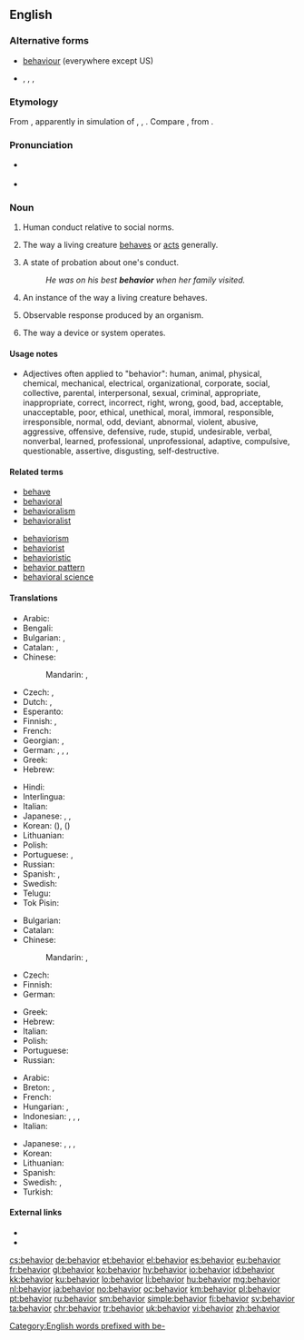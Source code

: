{{also|behaviour}}
==English==

===Alternative forms===
* [[behaviour]] (everywhere except US)
* {{l|en|behavoure}}, {{l|en|behavier}}, {{l|en|behavor}}, {{l|en|behavour}}

===Etymology===
From {{suffix|behave|ior|lang=en}}, apparently in simulation of {{term|havior|lang=en}}, {{term|haviour|lang=en}}, {{term|havour|lang=en}}. Compare {{etyl|sco|-}} {{term|havings||behavior|lang=sco}}, from {{term|have||to behave|lang=sco}}.

===Pronunciation===
* {{a|GenAm}} {{IPA|[bəˈheɪvjɚ]|lang=en}}
* {{a|RP}} {{IPA|[bəˈheɪvjə]|lang=en}}

===Noun===
{{en-noun|-|s}} {{label|en|American spelling}}

# {{context|uncountable|lang=en}} Human conduct relative to social norms.
# {{context|uncountable|lang=en}} The way a living creature [[behave]]s or [[act]]s generally.
# {{context|uncountable|informal|lang=en}} A state of probation about one's conduct.
#: ''He was on his best '''behavior''' when her family visited.''
# {{context|countable|lang=en}} An instance of the way a living creature behaves.
# {{context|countable|uncountable|biology|psychology|lang=en}} Observable response produced by an organism.
# {{context|uncountable|lang=en}} The way a device or system operates.

====Usage notes====
* Adjectives often applied to "behavior": human, animal, physical, chemical, mechanical, electrical, organizational, corporate, social, collective, parental, interpersonal, sexual, criminal, appropriate, inappropriate, correct, incorrect, right, wrong, good, bad, acceptable, unacceptable, poor, ethical, unethical, moral, immoral, responsible, irresponsible, normal, odd, deviant, abnormal, violent, abusive, aggressive, offensive, defensive, rude, stupid, undesirable, verbal, nonverbal, learned, professional, unprofessional, adaptive, compulsive, questionable, assertive, disgusting, self-destructive.

====Related terms====
{{rel-top|the actions of organisms}}
* [[behave]]
* [[behavioral]]
* [[behavioralism]]
* [[behavioralist]]
{{rel-mid}}
* [[behaviorism]]
* [[behaviorist]]
* [[behavioristic]]
* [[behavior pattern]]
* [[behavioral science]]
{{rel-bottom}}

====Translations====
{{trans-top|way an animal or human behaves or acts}}
* Arabic: {{t|ar|سلوك|m|tr=suluuk|sc=Arab}}
* Bengali: {{t|bn|আচরণ|tr=acôrôn|sc=Beng|xs=Bengali}}
* Bulgarian: {{t+|bg|поведение|n}}, {{t+|bg|държание|n}}
* Catalan: {{t|ca|conducta|f}}, {{t+|ca|comportament|m}}
* Chinese:
*: Mandarin: {{t+|cmn|行為|sc=Hani}}, {{t+|cmn|行为|tr=xíngwéi|sc=Hani}}
* Czech: {{t+|cs|chování|n}}, {{t+|cs|jednání|n}}
* Dutch: {{t+|nl|gedrag|n}}, {{t+|nl|gedragingen|p}}
* Esperanto: {{t+|eo|konduto}}
* Finnish: {{t+|fi|käytös}}, {{t+|fi|käyttäytyminen}}
* French: {{t+|fr|comportement}}
* Georgian: {{t+|ka|ქცევა|sc=Geor}}, {{t|ka|საქციელი|sc=Geor}}
* German: {{t+|de|Verhalten|n}}, {{t+|de|Benehmen|n}}, {{t|de|Betragen|n}}, {{t+|de|Verhaltensweise|f}}
* Greek: {{t+|el|συμπεριφορά|f}}
* Hebrew: {{t|he|התנהגות|f|tr=hitnahagut|sc=Hebr}}
{{trans-mid}}
* Hindi: {{t|hi|बर्ताव|tr=bartāv|sc=Deva}}
* Interlingua: {{t|ia|comportamento}}
* Italian: {{t+|it|comportamento}}
* Japanese: {{t|ja|振る舞い|tr=ふるまい, furumai|sc=Jpan}}, {{t|ja|行儀|tr=ぎょうぎ, gyōgi|sc=Jpan}}, {{t+|ja|行動|tr=こうどう, kōdō|sc=Jpan}}
* Korean: {{t+|ko|행위|sc=Kore}} ({{t+|ko|行爲|sc=Kore}}), {{t+|ko|행동|sc=Kore}}  ({{t+|ko|行動|sc=Kore}})
* Lithuanian: {{t|lt|elgesys|m}}
* Polish: {{t+|pl|zachowanie|n}}
* Portuguese: {{t+|pt|comportamento|m}}, {{t+|pt|conduta}}
* Russian: {{t+|ru|поведе́ние|n|sc=Cyrl}}
* Spanish: {{t+|es|comportamiento|m}}, {{t+|es|conducta|f}}
* Swedish: {{t+|sv|beteende|n}}
* Telugu: {{t+|te|ప్రవర్తన|sc=Telu}}
* Tok Pisin: {{t|tpi|pasin}}
{{trans-bottom}}

{{trans-top|way matter or systems behave}}
* Bulgarian: {{t+|bg|поведение|n}}
* Catalan: {{t+|ca|comportament|m}}
* Chinese:
*: Mandarin: {{t+|cmn|行為|sc=Hani}}, {{t+|cmn|行为|tr=xíngwéi|sc=Hani}}
* Czech: {{t+|cs|chování|n}}
* Finnish: {{t+|fi|käyttäytyminen}}
* German: {{t+|de|Verhalten|n}}
{{trans-mid}}
* Greek: {{t+|el|συμπεριφορά|f}}
* Hebrew: {{t|he|התנהגות|f|tr=hitnahagut|sc=Hebr}}
* Italian: {{t+|it|comportamento|m}}
* Polish: {{t+|pl|zachowanie|n}}
* Portuguese: {{t+|pt|comportamento|m}}
* Russian: {{t+|ru|поведе́ние|n|sc=Cyrl}}
{{trans-bottom}}

{{checktrans-top}}
* Arabic: {{t-check|ar|سلوك|tr=sulú:k|sc=Arab}}
* Breton: {{t+check|br|emzalc'h|m}}, {{t-check|br|doare d'ober|m}}
* French: {{t+check|fr|comportement|m}}
* Hungarian: {{t+check|hu|magatartás}}, {{t+check|hu|viselkedés}}
* Indonesian: {{t+check|id|tingkah laku}}, {{t+check|id|perilaku}}, {{t+check|id|sifat}}, {{t+check|id|biasa|alt=kebiasaan}} <!-- was "[[biasa|kebiasaan]]" - assumed inflected form or vocalised spelling; please verify if linking is acceptable. see [[User:Kephir/gadgets/xte#Translation_fixing]] -->
* Italian: {{t+check|it|comportamento|m}}
{{trans-mid}}
* Japanese: {{t-check|ja|振舞い|tr=[[ふるまい]], furumai|sc=Jpan}}, {{t-check|ja|行儀|tr=[[ぎょうぎ]], gyōgi|sc=Jpan}}, {{t+check|ja|行動|tr=[[こうどう]], kōdō|sc=Jpan}}, {{t+check|ja|反応|tr=[[はんのう]], hannō|sc=Jpan}}
* Korean: {{t+check|ko|행동|sc=Kore}}
* Lithuanian: {{t-check|lt|elgesys|m}}
* Spanish: {{t+check|es|comportamiento|m}}
* Swedish: {{t+check|sv|beteende|n}}, {{t+check|sv|uppförande}}
* Turkish: {{t+check|tr|davranış}}
{{trans-bottom}}

====External links====
* {{R:Webster 1913}}
* {{R:Century 1911}}

[[Category:English words prefixed with be-]]

[[cs:behavior]]
[[de:behavior]]
[[et:behavior]]
[[el:behavior]]
[[es:behavior]]
[[eu:behavior]]
[[fr:behavior]]
[[gl:behavior]]
[[ko:behavior]]
[[hy:behavior]]
[[io:behavior]]
[[id:behavior]]
[[kk:behavior]]
[[ku:behavior]]
[[lo:behavior]]
[[li:behavior]]
[[hu:behavior]]
[[mg:behavior]]
[[nl:behavior]]
[[ja:behavior]]
[[no:behavior]]
[[oc:behavior]]
[[km:behavior]]
[[pl:behavior]]
[[pt:behavior]]
[[ru:behavior]]
[[sm:behavior]]
[[simple:behavior]]
[[fi:behavior]]
[[sv:behavior]]
[[ta:behavior]]
[[chr:behavior]]
[[tr:behavior]]
[[uk:behavior]]
[[vi:behavior]]
[[zh:behavior]]